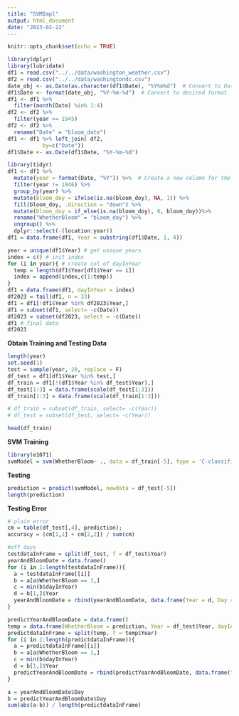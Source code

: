 ```yaml
---
title: "SVMImpl"
output: html_document
date: "2023-02-22"
---
```


```r
knitr::opts_chunk$set(echo = TRUE)
```

```r
library(dplyr)
library(lubridate)
df1 = read.csv("../../data/washington_weather.csv")
df2 = read.csv("../../data/washingtondc.csv")
date_obj <- as.Date(as.character(df1$Date), "%Y%m%d")  # Convert to Date object
df1$Date <- format(date_obj, "%Y-%m-%d")  # Convert to desired format
df1 <- df1 %>%
  filter(month(Date) %in% 1:4)
df2 <- df2 %>%
  filter(year >= 1945)
df2 <- df2 %>%
  rename("Date" = "bloom_date")
df1 <- df1 %>% left_join( df2, 
           by=c("Date"))
df1$Date <- as.Date(df1$Date, "%Y-%m-%d")

library(tidyr)
df1 <- df1 %>%
  mutate(year = format(Date, "%Y")) %>%  # Create a new column for the year
  filter(year != 1946) %>%
  group_by(year) %>%
  mutate(bloom_doy = ifelse(is.na(bloom_doy), NA, 1)) %>%
  fill(bloom_doy, .direction = "down") %>%
  mutate(bloom_doy = if_else(is.na(bloom_doy), 0, bloom_doy))%>%
  rename("WhetherBloom" = "bloom_doy") %>%
  ungroup() %>%
  dplyr::select(-(location:year)) 
df1 = data.frame(df1, Year = substring(df1$Date, 1, 4))

year = unique(df1$Year) # get unique years
index = c() # init index
for (i in year){ # create col of dayInYear 
  temp = length(df1$Year[df1$Year == i])
  index = append(index,c(1:temp))
}
df1 = data.frame(df1, dayInYear = index)
df2023 = tail(df1, n = 33)
df1 = df1[!df1$Year %in% df2023$Year,]
df1 = subset(df1, select= -c(Date))
df2023 = subset(df2023, select = -c(Date))
df1 # final data
df2023
```

**Obtain Training and Testing Data**
```r
length(year)
set.seed(1)
test = sample(year, 20, replace = F)
df_test = df1[df1$Year %in% test,]
df_train = df1[!(df1$Year %in% df_test$Year),]
df_test[1:3] = data.frame(scale(df_test[1:3]))
df_train[1:3] = data.frame(scale(df_train[1:3]))

# df_train = subset(df_train, select= -c(Year))
# df_test = subset(df_test, select= -c(Year))

head(df_train)
```


**SVM Training**

```r
library(e1071)
svmModel = svm(WhetherBloom~ ., data = df_train[-5], type = 'C-classification', kernal = 'radial basis')
```

**Testing**
```r
prediction = predict(svmModel, newdata = df_test[-5])
length(prediction)
```

**Testing Error**
```r
# plain error
cm = table(df_test[,4], prediction); 
accuracy = (cm[1,1] + cm[2,2]) / sum(cm)

#off days
testdataInFrame = split(df_test, f = df_test$Year)
yearAndBloomDate = data.frame()
for (i in 1:length(testdataInFrame)){
  a = testdataInFrame[[i]]
  b = a[a$WhetherBloom == 1,]
  c = min(b$dayInYear)
  d = b[1,]$Year
  yearAndBloomDate = rbind(yearAndBloomDate, data.frame(Year = d, Day = c))
}

predictYearAndBloomDate = data.frame()
temp = data.frame(WhetherBloom = prediction, Year = df_test$Year, dayInYear = df_test$dayInYear)
predictdataInFrame = split(temp, f = temp$Year)
for (i in 1:length(predictdataInFrame)){
  a = predictdataInFrame[[i]]
  b = a[a$WhetherBloom == 1,]
  c = min(b$dayInYear)
  d = b[1,]$Year
  predictYearAndBloomDate = rbind(predictYearAndBloomDate, data.frame(Year = d, Day = c))
}

a = yearAndBloomDate$Day
b = predictYearAndBloomDate$Day
sum(abs(a-b)) / length(predictdataInFrame)

```

